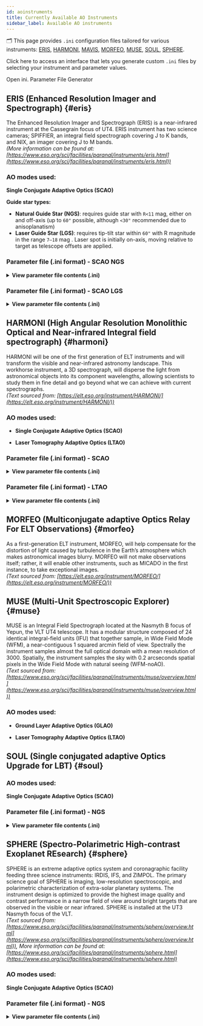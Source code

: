 ```yaml
---
id: aoinstruments
title: Currently Available AO Instruments
sidebar_label: Available AO instruments 
---
```


<!-- import IniGenerator from '@site/src/components/IniGenerator'; -->

🗂️ This page provides `.ini` configuration files tailored for various instruments: [ERIS](#eris), [HARMONI](#harmoni), [MAVIS](#mavis), [MORFEO](#morfeo), [MUSE](#muse), [SOUL](#soul), [SPHERE](#sphere).

Click here to access an interface that lets you generate custom `.ini` files by selecting your instrument and parameter values.


<div
  style={{ display: 'flex', justifyContent: 'center', alignItems:'center' }}
  >
  <Link to="/docs/orion/interactivetools" style={{
    display: 'inline-block',
    marginTop: '0.5rem',
    padding: '1.0rem 2.0rem',
    height: '3.5rem',
    verticalAlign: 'middle',
    backgroundColor: '#3578e5',
    color: '#fff',
    borderRadius: '0.5rem',
    textDecoration: 'none',
    fontWeight: 'bold',
    fontSize: '1.3rem',
    textAlign: 'center',
    lineHeight: 'normal',
  }}>
  Open ini. Parameter File Generator
  </Link>
</div>
<!-- <IniGenerator /> -->

## ERIS (Enhanced Resolution Imager and Spectrograph) {#eris}

The Enhanced Resolution Imager and Spectrograph (ERIS) is a near-infrared instrument at the Cassegrain focus of UT4. ERIS instrument has two science cameras; SPIFFIER, an integral field spectrograph covering J to K bands, and NIX, an imager covering J to M bands. <br />
_(More information can be found at: [https://www.eso.org/sci/facilities/paranal/instruments/eris.html](https://www.eso.org/sci/facilities/paranal/instruments/eris.html))_ <br />

### AO modes used:
**Single Conjugate Adaptive Optics (SCAO)** 

**Guide star types:**
- **Natural Guide Star (NGS)**: requires guide star with `R<11` mag, either on and off-axis (up to `60"` possible, although `<30"` recommended due to anisoplanatism)
- **Laser Guide Star (LGS)**: requires tip-tilt star within <code>60"</code> with R magnitude in the range `7–18` mag . Laser spot is initially on-axis, moving relative to target as telescope offsets are applied.

### Parameter file (.ini format) - SCAO NGS

<details>
  <summary><strong>View parameter file contents (.ini)</strong></summary>

<pre><code>
```python
[telescope]
TelescopeDiameter = 8.
ZenithAngle = 30.0
ObscurationRatio = 0.16
Resolution = 128
TechnicalFoV = 120

[atmosphere]
Wavelength = 500e-9
Seeing = 0.8
L0 = 22.0
Cn2Weights = [0.59, 0.02, 0.04, 0.06, 0.01, 0.05, 0.09, 0.04, 0.05, 0.05]
Cn2Heights = [30, 140, 281, 562, 1125, 2250, 4500, 7750, 11000, 14000]
WindSpeed = [6.6, 5.9, 5.1, 4.5, 5.1, 8.3, 16.3, 10.2, 14.3, 17.5]
WindDirection = [0., 0., 0., 0., 90., -90., -90., 90., 0., 0.]
r0_Value = 0
testWindspeed = 0

[sources_science]
Wavelength = [1.650e-06]
Zenith = [0.0]
Azimuth = [0.0]

[sources_HO]
Wavelength = [750e-9]
Zenith = [0.0]
Azimuth = [0.0]
Height = 0

[sensor_science]
PixelScale = 14
FieldOfView = 256

[sensor_HO]
WfsType = 'Shack-Hartmann'
Modulation = None
PixelScale = 832
FieldOfView = 6
Binning = 1
NumberPhotons = [100.0]
SigmaRON = 0.2
ExcessNoiseFactor = 2.0
Algorithm = 'wcog'
NumberLenslets = [40]
NoiseVariance = [None]

[DM]
NumberActuators = [40]
DmPitchs = [0.2]
DmHeights = [0.0]
AoArea = 'circle'

[RTC]
LoopGain_HO = 0.3
SensorFrameRate_HO = 1000.0
LoopDelaySteps_HO = 3
```
  </code></pre>
</details> 

### Parameter file (.ini format) - SCAO LGS

<details>
  <summary><strong>View parameter file contents (.ini)</strong></summary>

<pre><code>
```python
[telescope]
TelescopeDiameter = 8.
ZenithAngle = 30.0
ObscurationRatio = 0.16
Resolution = 128
TechnicalFoV = 60

[atmosphere]
Wavelength = 500e-9
Seeing = 0.8
L0 = 22.0
Cn2Weights = [0.59, 0.02, 0.04, 0.06, 0.01, 0.05, 0.09, 0.04, 0.05, 0.05]
Cn2Heights = [30, 140, 281, 562, 1125, 2250, 4500, 7750, 11000, 14000]
WindSpeed = [6.6, 5.9, 5.1, 4.5, 5.1, 8.3, 16.3, 10.2, 14.3, 17.5]
WindDirection = [0., 0., 0., 0., 90., -90., -90., 90., 0., 0.]

[sources_science]
Wavelength = [1.650e-06]
Zenith = [0.0]
Azimuth = [0.0]

[sources_HO]
Wavelength = [589e-9]
Zenith = [0.0]
Azimuth = [0.0]
Height = 90000

[sources_LO]
Wavelength = [750e-09]
Zenith = [0.0]
Azimuth = [0.0]

[sensor_science]
PixelScale = 14
FieldOfView = 256

[sensor_HO]
WfsType = 'Shack-Hartmann'
Modulation = None
PixelScale = 832
FieldOfView = 6
Binning = 1
NumberPhotons = [100.0]
SigmaRON = 0.2
ExcessNoiseFactor = 2.0
Algorithm = 'cog'
NumberLenslets = [40]
NoiseVariance = [None]

[sensor_LO]
WfsType = 'Shack-Hartmann'
Modulation = None
PixelScale = 417
FieldOfView = 48
Binning = 1
NumberPhotons = [100.0]
SigmaRON = 0.2
Dark = 0.0
SkyBackground = 0.0
ExcessNoiseFactor = 2.0
NumberLenslets = [4]
NoiseVariance = [None]
WindowRadiusWCoG = 6
ThresholdWCoG = 0.0
NewValueThrPix = 0.0

[DM]
NumberActuators = [40]
DmPitchs = [0.2]
DmHeights = [0.0]
AoArea = 'circle'

[RTC]
LoopGain_HO = 0.3
LoopGain_LO = 'optimize'
SensorFrameRate_HO = 1000.0
LoopDelaySteps_HO = 3
SensorFrameRate_LO = 500.0
LoopDelaySteps_LO = 2
```
  </code></pre>
</details> 


## HARMONI (High Angular Resolution Monolithic Optical and Near-infrared Integral field spectrograph) {#harmoni}

HARMONI will be one of the first generation of ELT instruments and will transform the visible and near-infrared astronomy landscape. This workhorse instrument, a 3D spectrograph, will disperse the light from astronomical objects into its component wavelengths, allowing scientists to study them in fine detail and go beyond what we can achieve with current spectrographs. <br/>
_(Text sourced from: [https://elt.eso.org/instrument/HARMONI/](https://elt.eso.org/instrument/HARMONI/))_ <br />

### AO modes used:
- **Single Conjugate Adaptive Optics (SCAO)**

- **Laser Tomography Adaptive Optics (LTAO)**

### Parameter file (.ini format) - SCAO

<details>
  <summary><strong>View parameter file contents (.ini)</strong></summary>

<pre><code>
```python
[telescope]
; telescope diameter in meters - required
TelescopeDiameter = 39
; telescope zenith angle in degrees - optional - default: 0.0
ZenithAngle = 30.0
; pupil obstruction ratio due to the secondary in relative unites to the telescope diameter - optional - default: 0.0
ObscurationRatio = 0.28
; pupil resolution in pixels - required
Resolution = 400
; path to the pupil model in .fits file - optional (if provided, the pupil model is interpolated) - default: ''
PathPupil = '/aoSystem/data/ELT_CALIBRATION/EELT480pp0.0813spider.fits'
; path to a map of static aberrations (nm) in .fits file - optional - default: ''
PathStaticOn = '/aoSystem/data/ELT_CALIBRATION/CombinedError_Wavefront_nm.fits'
; path to a model of amplitude apodizaton of the electric field in the pupil in .fits file - optional - default: ''
PathApodizer = ''
; path to a model of a basis of modes to describe addtionnal static aberrations - optional - default: ''
PathStatModes = '' 
; pupil angle in degrees - optional - default: 0.0
PupilAngle = 0.0

[atmosphere]
; wavelength of definition of atmosphere statistics  -  optional - default 500e-9
Wavelength = 500e-9
; seeing at zenith in arcsec- required
Seeing = 0.65
; Outer scale in meter - optional - default: 25.0
L0 = 25.0
; Relative contribution of each layer (sum=1) - optional -  default: [1.0]
Cn2Weights = [0.59, 0.02, 0.04, 0.06, 0.01, 0.05, 0.09, 0.04, 0.05, 0.05]
; altitude of layers in meters - optional -  default [0.0]
Cn2Heights = [30, 140, 281, 562, 1125, 2250, 4500, 7750, 11000, 14000]
; wind speed values for each layer in m/s - optional -  default [10.0]
WindSpeed = [6.6, 5.9, 5.1, 4.5, 5.1, 8.3, 16.3, 10.2, 14.3, 17.5]
; wind direction for each layer in degrees - optional -  default [0.0]
WindDirection = [0., 0., 0., 0., 90., -90., -90., 90., 0., 0.]

[sources_science]
;list of central wavelengths for each frame - required
Wavelength = [2200e-9]
;list of polar coordinates of the sciences sources; zenith in arcsec and azimuth in degrees - optional -  default: [0.0]
Zenith = [0.0]
Azimuth = [0.0]

[sources_HO]
;Sensing wavelength for HO modes in meters - required
Wavelength = 950e-9
;list of polar coordinates of the guide stars sources; zenith in arcsec and azimuth in degrees - optional - default [0.0]
Zenith = [0.0]
Azimuth = [0.0]
;altitude of the guide stars (0 if infinite) - optional - default: 0.0
Height = 0.0

[sources_LO]
;Sensing wavelength for HO modes in meters - required
Wavelength = 1650e-9
;list of polar coordinates of the guide stars sources; zenith in arcsec and azimuth in degrees - optional - default [0.0]
Zenith = [0.0]
Azimuth = [0.0]

[sensor_science]
;pixel/spaxel scale in mas - required
PixelScale = 4.0
;Field of view in pixel - optional - default: 150
FieldOfView = 640
;binning factor - optional - default: 1
Binning = 1
;Detected flux in [nph/frame/subaperture] - optional - default: 1500        
NumberPhotons = [1500]
;HO spot scale in [mas] - optional - defaut: [[0.0, 0.0, 0.0]]
SpotFWHM = [[1.0, 1.0, 0.0]]   
;Spectral bandwidth of the filter (imaging mode) - optional - default: 0.0
; wavelength are setup as a linear grid from ScienceWavelength - SpectralBandwidth to ScienceWavelength + SpectralBandwidth with a number of bins defined from the length of the Transmittance field
SpectralBandwidth = 0.0
;Transmittance at the considered wavelengths for polychromatic mode - optional - default: [1.0]
Transmittance = [1.0]
;Dispersion x/y at the considered wavelength in pixel. Must be the same size than Transmittance - optional - default: [[0.0],[0.0]]
Dispersion = [[0.0],[0.0]]
;ron in [e-] - optionnal - default: 0.0
SigmaRON = [0.0]
; dark current[e-/s/pix] - optional - default: 0.0
Dark = 0.0
;Sky background [e-/s/pix] - optional - default: 0.0           
SkyBackground = 0.0
;Pixel gain - optional - default:1.0
Gain = 1.0
;excess noise factor - optional - default: 1.0                     
ExcessNoiseFactor = 1.0 

[sensor_HO]
;WFS type - optional - default : Shack-Hartmann
WfsType = 'Pyramid'
;Spot modulation radius in lambda/D units for pyramid WFS - optional - default : None
Modulation = 3
;HO WFS pixel scale in [mas] - required
PixelScale = 220      
;Number of pixels per subaperture - required
FieldOfView = 600         
;binning factor - optional - default: 1
Binning = 1
;Flux return in [nph/frame/subaperture] - required
NumberPhotons = [150]    
;HO spot scale in [mas] - optional - defaut: [[0.0, 0.0, 0.0]]
SpotFWHM = [[0.0,0.0,0.0]]      
;Spectral bandwidth of the filter (imaging mode) - optional - default: 0.0
SpectralBandwidth = 0.0
;Transmittance at the considered wavelengths for polychromatic mode - optional - default: [1.0]
Transmittance = [1.0]
;Dispersion x/y at the considered wavelength in pixel. Must be the same size than Transmittance - optional - default: [[0.0,0.0]]
Dispersion = [[0.0],[0.0]]                  
;read-out noise std in [e-] - required
SigmaRON = 0.0               
; dark current[e-/s/pix] - optional - default: 0.0
Dark = 0.0
;Sky background [e-/s/pix] - optional - default: 0.0           
SkyBackground = 0.0
;Pixel gain - optional - default:1.0
Gain = 1.0  
;excess noise factor - optional - default: 2.0                     
ExcessNoiseFactor = 1.0 
;Number of WFS lenslets - required
NumberLenslets = [100]    
;Size of WFS lenslets in meters- optional
SizeLenslets = [0.4]                                                     
;Noise Variance in rd^2. If not empty, this value overwrites the analytical noise variance calculation - optional
NoiseVariance = [None]
;CoG computation algorithm - optional  -defaut:'wcog'
Algorithm = 'wcog' 
;Number of pixels for windiwing the low order WFS pixels - optional - default: 2      
WindowRadiusWCoG = 6
;Threshold Number of pixels for windowing the low order WFS pixels - optional - default: 0.0        
ThresholdWCoG = 0.0
;New value for pixels lower than threshold - optional - default: 0.0        
NewValueThrPix = 0.0
 
[sensor_LO]
;LO WFS pixel scale in [mas] - required
PixelScale = 40.0
;Number of pixels per subaperture - required 
FieldOfView = 200 
;binning factor - optional - default: 1
Binning = 1   
;detected flux in [nph/frame/subaperture] - required           
NumberPhotons = [200] 
;HO spot scale in [mas] - optional - defaut: [[0.0, 0.0, 0.0]]
SpotFWHM = [[0.0,0.0,0.0]]   
;ron in [e-] - optional - default: 0.0        
SigmaRON = 0.0   
;dark current[e-/s/pix] - optional - default: 0.0        
Dark = 0.0
;sky background [e-/s/pix] - optional - default: 0.0          
SkyBackground = 0.0
;Pixel gain - optional - default:1.0
Gain = 1.0  
;excess noise factor - optional - default: 2.0                     
ExcessNoiseFactor = 2.0 
;number of WFS lenslets - required
NumberLenslets = [4]
;CoG computation algorithm - optional  - default:'wcog'
Algorithm = 'wcog' 
;Number of pixels for windiwing the low order WFS pixels - optional - default: 2      
WindowRadiusWCoG = 2
;Threshold Number of pixels for windowing the low order WFS pixels - optional - default: 0.0        
ThresholdWCoG = 0.0
;New value for pixels lower than threshold - optional - default: 0.0        
NewValueThrPix = 0.0

[DM]
;DM actuators pitch in meters - required
NumberActuators = [80]
;DM actuators pitch in meters - required
DmPitchs = [0.38]
;DM influence function model - optional - default: 'gaussian'
InfModel = 'gaussian'
;DM influence function model  mechanical coupling- optional - default: [0.2]
InfCoupling = [0.2]
;DM altitude in m - optional - default: [0.0]
DmHeights = [600.0] 
;Zenith position in arcsec - optional - default: [0.0]
OptimizationZenith = [0] 
;Azimuth in degrees - optional - default: [0.0]
OptimizationAzimuth = [0] 
;Weights - optional - default: [1.0]
OptimizationWeight  = [1]   
;Matrix Conditioning - optional - default: 1e2
OptimizationConditioning = 1.0e2 
; Number of reconstructed layers for tomographic systems - optional - default: 10
NumberReconstructedLayers= 10
;Shape of the AO-corrected area - optional - default: 'circle'
AoArea = 'circle'

[RTC]
;HO Loop gain - required
LoopGain_HO = 0.8                                
;HO loop frequency in [Hz] - required
SensorFrameRate_HO = 500.0
;HO loop frame delay - required
LoopDelaySteps_HO = 1   
; LO loop gain - optional - default: Nome
LoopGain_LO = 0.5
;Loop frequency in Hz  - optional - default: None
SensorFrameRate_LO = 500.0
;Corresponding delays (in frames)  - optional - default: None
LoopDelaySteps_LO = 1
```
  </code></pre>
</details> 


### Parameter file (.ini format) - LTAO

<details>
  <summary><strong>View parameter file contents (.ini)</strong></summary>
<pre><code>
```python
[telescope]
; telescope diameter in meters - required
TelescopeDiameter = 39
; telescope zenith angle in degrees - optional - default: 0.0
ZenithAngle = 30.0
; pupil obstruction ratio due to the secondary in relative unites to the telescope diameter - optional - default: 0.0
ObscurationRatio = 0.28
; pupil resolution in pixels - required
Resolution = 320
; path to the pupil model in .fits file - optional (if provided, the pupil model is interpolated) - default: ''
PathPupil = '/aoSystem/data/ELT_CALIBRATION/EELT480pp0.0813spider.fits'
; path to a map of static aberrations (nm) in .fits file - optional - default: ''
PathStaticOn = '/aoSystem/data/ELT_CALIBRATION/CombinedError_Wavefront_nm.fits'
; path to a model of amplitude apodizaton of the electric field in the pupil in .fits file - optional - default: ''
PathApodizer = ''
; path to a model of a basis of modes to describe addtionnal static aberrations - optional - default: ''
PathStatModes = '' 
; pupil angle in degrees - optional - default: 0.0
PupilAngle = 0.0

[atmosphere]
; wavelength of definition of atmosphere statistics  -  optional - default 500e-9
Wavelength = 500e-9
; seeing at zenith in arcsec- required
Seeing = 0.8
; Outer scale in meter - optional - default: 25.0
L0 = 25.0
; Relative contribution of each layer (sum=1) - optional -  default: [1.0]
Cn2Weights = [0.24200001, 0.12, 0.09689999, 0.059, 0.0473, 0.0473, 0.0473, 0.0473, 0.0399, 0.0324, 0.0162, 0.026099999, 0.0156, 0.0104, 0.01, 0.012, 0.00401, 0.0139999995, 0.012999999, 0.00701, 0.016, 0.025899999, 0.0191, 0.00987, 0.00617, 0.00401, 0.00247, 0.0021600001, 0.00185, 0.0013600001, 0.0011100001, 0.00061700004, 0.000926, 0.00049400004, 0.000432]
Cn2Heights = [30.0, 90.0, 150.0, 200.0, 245.0, 300.0, 390.0, 600.0, 1130.0, 1880.0, 2630.0, 3500.0, 4500.0, 5500.0, 6500.0, 7500.0, 8500.0, 9500.0, 10500.0, 11500.0, 12500.0, 13500.0, 14500.0, 15500.0, 16500.0, 17500.0, 18500.0, 19500.0, 20500.0, 21500.0, 22500.0, 23500.0, 24500.0, 25500.0, 26500.0]
WindSpeed = [5.5, 5.5, 5.1, 5.5, 5.6, 5.7, 5.8, 6.0, 6.5, 7.0, 7.5, 8.5, 9.5, 11.5, 17.5, 23.0, 26.0, 29.0, 32.0, 27.0, 22.0, 14.5, 9.5, 6.3, 5.5, 6.0, 6.5, 7.0, 7.5, 8.0, 8.5, 9.0, 9.5, 10.0, 10.0]
WindDirection = [-19.571825, -174.84338, 29.129595, -28.166183, 132.83495, 156.3262, -28.166183, -0.09125132, 23.40001, -142.75775, -43.63604, 22.827053, -60.824783, 32.56734, 115.64621, -150.20619, 96.165665, -23.009567, -113.5369, -123.85014, 18.243393, -116.97463, 33.713253, -10.404495, 174.08789, 167.21242, -40.771255, -163.95717, 109.91663, 8.503107, -37.33351, 166.63948, -69.99211, 73.82028, -111.81802]

[sources_science]
;list of central wavelengths for each frame - required
Wavelength = [2200e-9]
;list of polar coordinates of the sciences sources; zenith in arcsec and azimuth in degrees - optional -  default: [0.0]
Zenith = [0]  
Azimuth = [0]   

[sources_HO]
;Sensing wavelength for HO modes in meters - required
Wavelength = 589e-9
;list of polar coordinates of the guide stars sources; zenith in arcsec and azimuth in degrees - optional - default [0.0]
Zenith = [34.0, 34.0, 34.0, 34.0, 34.0, 34.0]
Azimuth = [0 , 60, 120, 180, 240, 300]
;altitude of the guide stars (0 if infinite) - optional - default: 0.0
Height = 90e3

[sources_LO]
;Sensing wavelength for HO modes in meters - required
Wavelength = 850e-9
;list of polar coordinates of the guide stars sources; zenith in arcsec and azimuth in degrees - optional - default [0.0]
Zenith = [0.0,30,20]
Azimuth = [0.0,120,90]

[sensor_science]
;pixel/spaxel scale in mas - required
PixelScale = 4.0
;Field of view in pixel - optional - default: 150
FieldOfView = 640
;binning factor - optional - default: 1
Binning = 1
;Detected flux in [nph/frame/subaperture] - optional - default: 1500        
NumberPhotons = [1500]
;HO spot scale in [mas] - optional - defaut: [[0.0, 0.0, 0.0]]
SpotFWHM = [[4.0, 4.0, 0.0]]   
;Spectral bandwidth of the filter (imaging mode) - optional - default: 0.0
; wavelength are setup as a linear grid from ScienceWavelength - SpectralBandwidth to ScienceWavelength + SpectralBandwidth with a number of bins defined from the length of the Transmittance field
SpectralBandwidth = 0.0
;Transmittance at the considered wavelengths for polychromatic mode - optional - default: [1.0]
Transmittance = [1.0]
;Dispersion x/y at the considered wavelength in pixel. Must be the same size than Transmittance - optional - default: [[0.0],[0.0]]
Dispersion = [[0.0],[0.0]]
;ron in [e-] - optionnal - default: 0.0
SigmaRON = [0.0]
; dark current[e-/s/pix] - optional - default: 0.0
Dark = 0.0
;Sky background [e-/s/pix] - optional - default: 0.0           
SkyBackground = 0.0
;Pixel gain - optional - default:1.0
Gain = 1.0
;excess noise factor - optional - default: 1.0                     
ExcessNoiseFactor = 1.0 

[sensor_HO]
;WFS type - optional - default : Shack-Hartmann
WfsType = 'Shack-Hartmann'
;Spot modulation radius in lambda/D units for pyramid WFS - optional - default : None
Modulation = None
;HO WFS pixel scale in [mas] - required
PixelScale = 1214      
;Number of pixels per subaperture - required
FieldOfView = 592         
;binning factor - optional - default: 1
Binning = 1    
;Flux return in [nph/frame/subaperture] - required
NumberPhotons = [500,500,500,500,500,500]    
;HO spot scale in [mas] - optional - defaut: [[0.0, 0.0, 0.0]]
SpotFWHM = [[0.0,0.0,0.0]]      
;Spectral bandwidth of the filter (imaging mode) - optional - default: 0.0
SpectralBandwidth = 0.0
;Transmittance at the considered wavelengths for polychromatic mode - optional - default: [1.0]
Transmittance = [1.0]
;Dispersion x/y at the considered wavelength in pixel. Must be the same size than Transmittance - optional - default: [[0.0,0.0]]
Dispersion = [[0.0],[0.0]]                  
;read-out noise std in [e-] - required
SigmaRON = 3   
; dark current[e-/s/pix] - optional - default: 0.0
Dark = 0.0
;Sky background [e-/s/pix] - optional - default: 0.0           
SkyBackground = 0.0
;Pixel gain - optional - default:1.0
Gain = 1.0  
;excess noise factor - optional - default: 2.0                     
ExcessNoiseFactor = 1.0 
;Number of WFS lenslets - required
NumberLenslets = [74,74,74,74,74,74]     
;Number of WFS lenslets - required
SizeLenslets = [0.4,0.4,0.4,0.4,0.4,0.4]                                                    
;Noise Variance in rd^2. If not empty, this value overwrites the analytical noise variance calculation - optional
NoiseVariance = [None]
;CoG computation algorithm - optional  -defaut:'wcog'
Algorithm = 'wcog' 
;Number of pixels for windiwing the low order WFS pixels - optional - default: 2      
WindowRadiusWCoG = 6
;Threshold Number of pixels for windowing the low order WFS pixels - optional - default: 0.0        
ThresholdWCoG = 0.0
;New value for pixels lower than threshold - optional - default: 0.0        
NewValueThrPix = 0.0
 
[sensor_LO]
;LO WFS pixel scale in [mas] - required
PixelScale = 40.0
;Number of pixels per subaperture - required 
FieldOfView = 200 
;binning factor - optional - default: 1
Binning = 1   
;detected flux in [nph/frame/subaperture] - required           
NumberPhotons = [200] 
;HO spot scale in [mas] - optional - defaut: [[0.0, 0.0, 0.0]]
SpotFWHM = [[0.0,0.0,0.0]]   
;ron in [e-] - optional - default: 0.0        
SigmaRON = 0.0   
;dark current[e-/s/pix] - optional - default: 0.0        
Dark = 0.0
;sky background [e-/s/pix] - optional - default: 0.0          
SkyBackground = 0.0
;Pixel gain - optional - default:1.0
Gain = 1.0  
;excess noise factor - optional - default: 2.0                     
ExcessNoiseFactor = 1.0 
;number of WFS lenslets - required
NumberLenslets = [1]
;CoG computation algorithm - optional  - default:'wcog'
Algorithm = 'wcog' 
;Number of pixels for windiwing the low order WFS pixels - optional - default: 2      
WindowRadiusWCoG = 2
;Threshold Number of pixels for windowing the low order WFS pixels - optional - default: 0.0        
ThresholdWCoG = 0.0
;New value for pixels lower than threshold - optional - default: 0.0        
NewValueThrPix = 0.0

[DM]
;DM actuators pitch in meters - required
NumberActuators = [80]
;DM actuators pitch in meters - required
DmPitchs = [0.37]
;DM influence function model - optional - default: 'gaussian'
InfModel = 'gaussian'
;DM influence function model  mechanical coupling- optional - default: [0.2]
InfCoupling = [0.4]
;DM altitude in m - optional - default: [0.0]
DmHeights = [600.0] 
;Zenith position in arcsec - optional - default: [0.0]
OptimizationZenith = [0] 
;Azimuth in degrees - optional - default: [0.0]
OptimizationAzimuth = [0] 
;Weights - optional - default: [1.0]
OptimizationWeight  = [1]   
;Matrix Conditioning - optional - default: 1e2
OptimizationConditioning = 1.0e2 
; Number of reconstructed layers for tomographic systems - optional - default: 10
NumberReconstructedLayers= 9
;Shape of the AO-corrected area - optional - default: 'circle'
AoArea = 'circle'

[RTC]
;HO Loop gain - required
LoopGain_HO = 0.5                                   
;HO loop frequency in [Hz] - required
SensorFrameRate_HO = 500.0
;HO loop frame delay - required
LoopDelaySteps_HO = 2   
; LO loop gain - optional - default: Nome
LoopGain_LO = 0.5
;Loop frequency in Hz  - optional - default: None
SensorFrameRate_LO = 500.0
;Corresponding delays (in frames)  - optional - default: None
LoopDelaySteps_LO = 2
```
  </code></pre>
</details> 


## MAVIS {#mavis}

## MICADO (Multi-AO Imaging Camera for Deep Observations) {#micado}

A first-generation ELT instrument, MICADO will take high-resolution images of the Universe at near-infrared wavelengths. This makes the instrument ideal for identifying exoplanets, but also for resolving individual stars in other galaxies and investigating the mysterious centre of the Milky Way. <br />
_(Text sourced from: [https://elt.eso.org/instrument/MICADO/](https://elt.eso.org/instrument/MICADO/))_ <br />

### AO modes used (AO) :
- **Single Conjugate Adaptive Optics (SCAO)**
 

- **Multi Conjugate Adaptive Optics (MCAO)**



### Parameter file (.ini format) - 

<details>
  <summary><strong>View parameter file contents (.ini)</strong></summary>

<pre><code>
```python
[telescope]
; telescope diameter in meters - required
TelescopeDiameter = 38.5
; telescope zenith angle in degrees - optional - default: 0.0
ZenithAngle = 30.0
; pupil obstruction ratio due to the secondary in relative unites to the telescope diameter - optional - default: 0.0
ObscurationRatio = 0.28
; pupil resolution in pixels - required
Resolution = 480
; path to the pupil model in .fits file - optional (if provided, the pupil model is interpolated) - default: ''
PathPupil = 'tiptop/data/EELT480pp0.0803m_obs0.283_spider2023.fits'
; path to a map of static aberrations (nm) in .fits file - optional - default: ''
; 44 nm RMS static WF error from M1 (ESO datapackage version 2)
PathStaticOn = 'tiptop/data/ELT_M1_static_wfe_480px.fits'
#zCoefStaticOn = [0,0,1000]
; path to a model of amplitude apodizaton of the electric field in the pupil in .fits file - optional - default: ''
PathApodizer = ''
; path to a model of a basis of modes to describe addtionnal static aberrations - optional - default: ''
PathStatModes = '' 
; pupil angle in degrees - optional - default: 0.0
PupilAngle = 0.0
; ELT tip & tilt wind shake when wind speed on M2 is 8 m/s
windPsdFile = 'tiptop/data/morfeo_windshake8ms_psd_2022_1k.fits'
TechnicalFoV = 10
; additional error budget coming from sources not included in the simulation
; M1 missing segments + M1 reflectivity + NCPA
; see Vidal+ 2022
extraErrorNm = 50
; jitter_FWHM --> 10 nm RMS tip error is 0.505arcesc for a 38.5 m pupil
; extra error on tip/tilt 138 nm (6.9706) to consider tilt error due to windshake and vibrations
; see Vidal+ 2022
#jitter_FWHM = 6.9706
; 65 nm RMS
jitter_FWHM = 3.26

[atmosphere]
; wavelength of definition of atmosphere statistics  -  optional - default 500e-9
Wavelength = 500e-9
; seeing at zenith in arcsec- required
Seeing = 0.65
L0 = 25.0
Cn2Heights = [30.0000, 90.0000, 150.000, 200.000, 245.000, 300.000, 390.000, 600.000, 1130.00, 1880.00, 2630.00, 3500.00, 4500.00, 5500.00, 6500.00, 7500.00, 8500.00, 9500.00, 10500.0, 11500.0, 12500.0, 13500.0, 14500.0, 15500.0, 16500.0, 17500.0, 18500.0, 19500.0, 20500.0, 21500.0, 22500.0, 23500.0, 24500.0, 25500.0, 26500.0]      
Cn2Weights = [0.241954, 0.119977, 0.0968817, 0.0589889, 0.0472911, 0.0472911, 0.0472911, 0.0472911, 0.0398925, 0.0323939, 0.0161969, 0.0260951, 0.0155971, 0.0103980, 0.00999811, 0.0119977, 0.00400924, 0.0139974, 0.0129975, 0.00700868, 0.0159970, 0.0258951, 0.0190964, 0.00986813, 0.00616883, 0.00400924, 0.00246953, 0.00215959, 0.00184965, 0.00135974, 0.00110979, 0.000616883, 0.000925825, 0.000493907, 0.000431918]
WindSpeed = [5.5, 5.5, 5.1, 5.5, 5.6, 5.7, 5.8, 6.0, 6.5, 7.0, 7.5, 8.5, 9.5, 11.5, 17.5, 23.0, 26.0, 29.0, 32.0, 27.0, 22.0, 14.5, 9.5, 6.3, 5.5, 6.0, 6.5, 7.0, 7.5, 8.0, 8.5, 9.0, 9.5, 10.0, 10.0]
WindDirection = [0, -180, 0, 0, 90, 180, 0, 0, 0, -180, 0, 0, -90, 0, 90, -180, 90, 0, -90, -90, 0, -90, 0, 0, 180, 180, 0, -180, 90, 0, 0, 180, -90, 90, -90]

[sources_science]
;list of central wavelengths for each frame - required (currenlty only a list of one value is supported)
Wavelength = [2200e-9]
;list of polar coordinates of the sciences sources; zenith in arcsec and azimuth in degrees - optional -  default: [0.0]
Zenith = [0.0]
Azimuth = [0.0]

[sources_HO]
;Sensing wavelength for HO modes in meters - required
Wavelength = 700e-9
;list of polar coordinates of the guide stars sources; zenith in arcsec and azimuth in degrees - optional - default [0.0]
Zenith = [0.0]
Azimuth = [0.0]
;altitude of the guide stars (0 if infinite) - optional - default: 0.0
Height = 0.0

[sensor_science]
;pixel/spaxel scale in mas - required
PixelScale = 4
FieldOfView = 2048

[sensor_HO]
;WFS type - optional - default : Shack-Hartmann
WfsType = 'Pyramid'
;Spot modulation radius in lambda/D units for pyramid WFS - optional - default : None
Modulation = 3
;HO WFS pixel scale in [mas] - required
PixelScale = 220      
;Number of pixels per subaperture - required
FieldOfView = 2  
;binning factor - optional - default: 1
Binning = 1
;Flux return in [nph/frame/subaperture] - required
NumberPhotons = [1000]                     
;read-out noise std in [e-] - required
SigmaRON = 0.2              
;excess noise factor - optional - default: 2.0                     
ExcessNoiseFactor = 2.0 
;Number of WFS lenslets - required
NumberLenslets = [90]    
;Size of WFS lenslets in meters- optional
SizeLenslets = [0.4]                                                     

 
[DM]
;DM actuators pitch in meters - required
NumberActuators = [80]
;DM actuators pitch in meters - required
DmPitchs = [0.5]
;DM influence function model - optional - default: 'gaussian'
InfModel = 'gaussian'
;DM influence function model  mechanical coupling- optional - default: [0.2]
InfCoupling = [0.2]
;DM altitude in m - optional - default: [0.0]
DmHeights = [600.0] 
;Zenith position in arcsec - optional - default: [0.0]
OptimizationZenith = [0] 
;Azimuth in degrees - optional - default: [0.0]
OptimizationAzimuth = [0] 
;Weights - optional - default: [1.0]
OptimizationWeight  = [1]   
;Matrix Conditioning - optional - default: 1e2
OptimizationConditioning = 1.0e2 
; Number of reconstructed layers for tomographic systems - optional - default: 10
NumberReconstructedLayers= 10
;Shape of the AO-corrected area - optional - default: 'circle'
AoArea = 'circle'

[RTC]
;HO Loop gain - required
LoopGain_HO = 0.5                               
;HO loop frequency in [Hz] - required
SensorFrameRate_HO = 500.0
;HO loop frame delay - required
LoopDelaySteps_HO = 2   
```
  </code></pre>
</details> 

## MORFEO (Multiconjugate adaptive Optics Relay For ELT Observations) {#morfeo}

As a first-generation ELT instrument, MORFEO, will help compensate for the distortion of light caused by turbulence in the Earth’s atmosphere which makes astronomical images blurry. MORFEO will not make observations itself; rather, it will enable other instruments, such as MICADO in the first instance, to take exceptional images. <br />
_(Text sourced from: [https://elt.eso.org/instrument/MORFEO/](https://elt.eso.org/instrument/MORFEO/))_

## MUSE (Multi-Unit Spectroscopic Explorer) {#muse}

MUSE is an Integral Field Spectrograph located at the Nasmyth B focus of Yepun, the VLT UT4 telescope. It has a modular structure composed of 24 identical integral-field units (IFU) that together sample, in Wide Field Mode (WFM), a near-contiguous 1 squared arcmin field of view. Spectrally the instrument samples almost the full optical domain with a mean resolution of 3000. Spatially, the instrument  samples the sky with 0.2 arcseconds spatial pixels in the Wide Field Mode with natural seeing (WFM-noAO). <br />
_(Text sourced from: [https://www.eso.org/sci/facilities/paranal/instruments/muse/overview.html](https://www.eso.org/sci/facilities/paranal/instruments/muse/overview.html))_

### AO modes used:
- **Ground Layer Adaptive Optics (GLAO)**

- **Laser Tomography Adaptive Optics (LTAO)**


## SOUL (Single conjugated adaptive Optics Upgrade for LBT) {#soul}

### AO modes used:
**Single Conjugate Adaptive Optics (SCAO)**

### Parameter file (.ini format) - NGS

<details>
  <summary><strong>View parameter file contents (.ini)</strong></summary>

<pre><code>
```python
[telescope]
TelescopeDiameter = 8.222
ZenithAngle = 30.0
ObscurationRatio = 0.111
Resolution = 150
TechnicalFoV = 10

[atmosphere]
Wavelength = 500e-9
Seeing = 0.8
L0 = 40.0
Cn2Weights = [0.70, 0.06, 0.14, 0.10]
Cn2Heights = [119.,  837., 3045., 12780.]
WindSpeed = [5., 10., 30., 20.]
WindDirection = [0., 0., 0., 0.]

[sources_science]
Wavelength = [2150e-9]
Zenith = [0.0]
Azimuth = [0.0]

[sources_HO]
Wavelength = 750e-9
Zenith = [0.0]
Azimuth = [0.0]
Height = 0.0

[sensor_science]
PixelScale = 14.9
FieldOfView = 256

[sensor_HO]
WfsType = 'Pyramid'
Modulation = 3
PixelScale = 1000      
FieldOfView = 2  
NumberPhotons = [10]    
SigmaRON = 0.0               
ExcessNoiseFactor = 2.0 
NumberLenslets = [40]    
SizeLenslets = [0.2]  
NoiseVariance = [None]

[DM]
NumberActuators = [30]
DmPitchs = [0.275]
DmHeights = [0.0] 
AoArea = 'circle'

[RTC]
LoopGain_HO = 0.3                               
SensorFrameRate_HO = 1700.0
LoopDelaySteps_HO = 3  
``` 
  </code></pre>
</details>

## SPHERE (Spectro-Polarimetric High-contrast Exoplanet REsearch) {#sphere}

SPHERE is an extreme adaptive optics system and coronagraphic facility feeding three science instruments: IRDIS, IFS, and ZIMPOL. The primary science goal of SPHERE is imaging, low-resolution spectroscopic, and polarimetric characterization of extra-solar planetary systems. The instrument design is optimized to provide the highest image quality and contrast performance in a narrow field of view around bright targets that are observed in the visible or near infrared. SPHERE is installed at the UT3 Nasmyth focus of the VLT. <br />
_(Text sourced from: [https://www.eso.org/sci/facilities/paranal/instruments/sphere/overview.html](https://www.eso.org/sci/facilities/paranal/instruments/sphere/overview.html)), More information can be found at: [https://www.eso.org/sci/facilities/paranal/instruments/sphere.html](https://www.eso.org/sci/facilities/paranal/instruments/sphere.html)_ <br />

### AO modes used:
**Single Conjugate Adaptive Optics (SCAO)**

### Parameter file (.ini format) - NGS

<details>
  <summary><strong>View parameter file contents (.ini)</strong></summary>

 <pre><code>
```python
[telescope]
TelescopeDiameter = 8.0
ZenithAngle = 30.0
ObscurationRatio = 0.16
Resolution = 128
TechnicalFoV=10

[atmosphere]
Wavelength = 500e-9
Seeing = 0.7
L0 = 22.0
Cn2Weights = [0.59, 0.02, 0.04, 0.06, 0.01, 0.05, 0.09, 0.04, 0.05, 0.05]
Cn2Heights = [30, 140, 281, 562, 1125, 2250, 4500, 7750, 11000, 14000]
WindSpeed = [6.6, 5.9, 5.1, 4.5, 5.1, 8.3, 16.3, 10.2, 14.3, 17.5]
WindDirection = [0., 0., 0., 0., 90., -90., -90., 90., 0., 0.]
r0_Value=0
testWindspeed=0

[sources_science]
Wavelength = [1.65e-06]
Zenith = [0.0]
Azimuth = [0.0]

[sources_HO]
Wavelength = 7e-07
Zenith = [0.0]
Azimuth = [0.0]
Height = 0.0

[sensor_science]
PixelScale = 12.25
FieldOfView = 256

[sensor_HO]
WfsType = 'Shack-Hartmann'
Modulation = None
PixelScale = 417
FieldOfView = 6
NumberPhotons = [20.0]
SigmaRON = 0.2
ExcessNoiseFactor = 2.0
Algorithm = 'wcog'
NumberLenslets = [40]
NoiseVariance = [None]

[DM]
NumberActuators = [40]
DmPitchs = [0.2]
DmHeights = [0.0]
AoArea = 'square'

[RTC]
LoopGain_HO = 0.3
SensorFrameRate_HO = 1380.0
LoopDelaySteps_HO = 3
```
  </code></pre>
</details>


